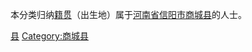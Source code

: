 {{Catnav|頁面分類|各種主題的頁面分類|依中国各省来作的分类|各地中国人|河南人|信阳人}}
{{Catnav|頁面分類|人物|各國人物|中国人|各地中国人|河南人|信阳人}}

本分类归纳[[籍贯|籍贯]]（出生地）属于[[河南省|河南省]][[信阳市|信阳市]][[商城县|商城县]]的人士。

[[Category:信阳人|县]]
[[Category:商城县|Category:商城县]]